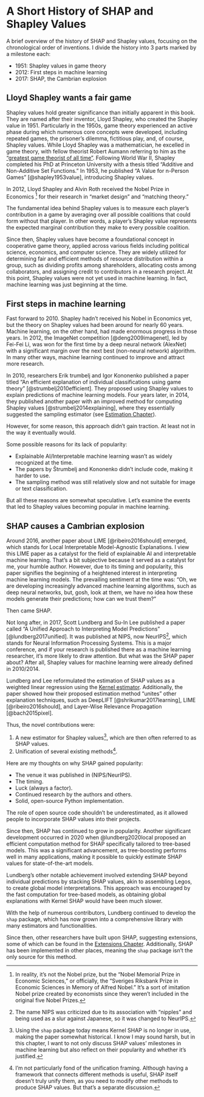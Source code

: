 # A Short History of SHAP and Shapley Values {#history}

A brief overview of the history of SHAP and Shapley values, focusing on the chronological order of inventions.
I divide the history into 3 parts marked by a milestone each:

- 1951: Shapley values in game theory
- 2012: First steps in machine learning
- 2017: SHAP, the Cambrian explosion

## Lloyd Shapley wants a fair game

Shapley values hold greater significance than initially apparent in this book.
They are named after their inventor, Lloyd Shapley, who created the Shapley value in 1951.
Particularly in the 1950s, game theory experienced an active phase during which numerous core concepts were developed, including repeated games, the prisoner's dilemma, fictitious play, and, of course, Shapley values.
While Lloyd Shapley was a mathematician, he excelled in game theory, with fellow theorist Robert Aumann referring to him as the ["greatest game theorist of all time"](https://www.wsj.com/articles/lloyd-shapley-won-the-nobel-prize-for-economics-1923-2016-1458342678).
Following World War II, Shapley completed his PhD at Princeton University with a thesis titled "Additive and Non-Additive Set Functions."
In 1953, he published "A Value for n-Person Games" [@shapley1953value], introducing Shapley values.

In 2012, Lloyd Shapley and Alvin Roth received the Nobel Prize in Economics [^fake-nobel] for their research in "market design" and "matching theory."

The fundamental idea behind Shapley values is to measure each player's contribution in a game by averaging over all possible coalitions that could form without that player.
In other words, a player's Shapley value represents the expected marginal contribution they make to every possible coalition.

Since then, Shapley values have become a foundational concept in cooperative game theory, applied across various fields including political science, economics, and computer science.
They are widely utilized for determining fair and efficient methods of resource distribution within a group, such as dividing profits among shareholders, allocating costs among collaborators, and assigning credit to contributors in a research project.
At this point, Shapley values were not yet used in machine learning.
In fact, machine learning was just beginning at the time. 

## First steps in machine learning

Fast forward to 2010.
Shapley hadn't received his Nobel in Economics yet, but the theory on Shapley values had been around for nearly 60 years.
Machine learning, on the other hand, had made enormous progress in those years.
In 2012, the ImageNet competition [@deng2009imagenet], led by Fei-Fei Li, was won for the first time by a deep neural network (AlexNet) with a significant margin over the next best (non-neural network) algorithm.
In many other ways, machine learning continued to improve and attract more research.

In 2010, researchers Erik \v{S}trumbelj and Igor Kononenko published a paper titled "An efficient explanation of individual classifications using game theory" [@strumbelj2010efficient].
They proposed using Shapley values to explain predictions of machine learning models.
Four years later, in 2014, they published another paper with an improved method for computing Shapley values [@strumbelj2014explaining], where they essentially suggested the sampling estimator (see [Estimation Chapter](#estimation)).

However, for some reason, this approach didn't gain traction.
At least not in the way it eventually would.

Some possible reasons for its lack of popularity:

- Explainable AI/Interpretable machine learning wasn't as widely recognized at the time.
- The papers by Štrumbelj and Kononenko didn't include code, making it harder to use.
- The sampling method was still relatively slow and not suitable for image or text classification.

But all these reasons are somewhat speculative.
Let's examine the events that led to Shapley values becoming popular in machine learning.

## SHAP causes a Cambrian explosion

Around 2016, another paper about LIME [@ribeiro2016should] emerged, which stands for Local Interpretable Model-Agnostic Explanations.
I view this LIME paper as a catalyst for the field of explainable AI and interpretable machine learning.
That's a bit subjective because it served as a catalyst for me, your humble author.
However, due to its timing and popularity, this paper signifies the beginning of a heightened interest in interpreting machine learning models.
The prevailing sentiment at the time was: "Oh, we are developing increasingly advanced machine learning algorithms, such as deep neural networks, but, gosh, look at them, we have no idea how these models generate their predictions; how can we trust them?"

Then came SHAP.

Not long after, in 2017, Scott Lundberg and Su-In Lee published a paper called "A Unified Approach to Interpreting Model Predictions" [@lundberg2017unified].
It was published at NIPS, now NeurIPS[^neurips], which stands for Neural Information Processing Systems.
This is a major conference, and if your research is published there as a machine learning researcher, it's more likely to draw attention.
But what was the SHAP paper about?
After all, Shapley values for machine learning were already defined in 2010/2014.

Lundberg and Lee reformulated the estimation of SHAP values as a weighted linear regression using the [Kernel estimator](#estimation).
Additionally, the paper showed how their proposed estimation method "unites" other explanation techniques, such as DeepLIFT [@shrikumar2017learning], LIME [@ribeiro2016should], and Layer-Wise Relevance Propagation [@bach2015pixel].

Thus, the novel contributions were:

1. A new estimator for Shapley values[^new-estimator], which are then often referred to as SHAP values.
2. Unification of several existing methods[^unification].

[^unification]: I'm not particularly fond of the unification framing.
Although having a framework that connects different methods is useful, SHAP itself doesn't truly unify them, as you need to modify other methods to produce SHAP values.
But that's a separate discussion.

[^new-estimator]: Using the `shap` package today means Kernel SHAP is no longer in use, making the paper somewhat historical.
I know I may sound harsh, but in this chapter, I want to not only discuss SHAP values' milestones in machine learning but also reflect on their popularity and whether it's justified.

Here are my thoughts on why SHAP gained popularity:

- The venue it was published in (NIPS/NeurIPS).
- The timing.
- Luck (always a factor).
- Continued research by the authors and others.
- Solid, open-source Python implementation.

The role of open source code shouldn't be underestimated, as it allowed people to incorporate SHAP values into their projects.

Since then, SHAP has continued to grow in popularity.
Another significant development occurred in 2020 when @lundberg2020local proposed an efficient computation method for SHAP specifically tailored to tree-based models.
This was a significant advancement, as tree-boosting performs well in many applications, making it possible to quickly estimate SHAP values for state-of-the-art models.

Lundberg's other notable achievement involved extending SHAP beyond individual predictions by stacking SHAP values, akin to assembling Legos, to create global model interpretations.
This approach was encouraged by the fast computation for tree-based models, as obtaining global explanations with Kernel SHAP would have been much slower.

With the help of numerous contributors, Lundberg continued to develop the `shap` package, which has now grown into a comprehensive library with many estimators and functionalities.

Since then, other researchers have built upon SHAP, suggesting extensions, some of which can be found in the [Extensions Chapter](#extensions).
Additionally, SHAP has been implemented in other places, meaning the `shap` package isn't the only source for this method.

[^fake-nobel]: In reality, it's not the Nobel prize, but the "Nobel Memorial Prize in Economic Sciences," or officially, the "Sveriges Riksbank Prize in Economic Sciences in Memory of Alfred Nobel." It's a sort of imitation Nobel prize created by economists since they weren't included in the original five Nobel Prizes.

[^neurips]: The name NIPS was criticized due to its association with "nipples" and being used as a slur against Japanese, so it was changed to NeurIPS.

